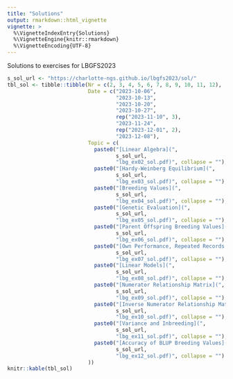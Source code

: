 ```yaml
---
title: "Solutions"
output: rmarkdown::html_vignette
vignette: >
  %\VignetteIndexEntry{Solutions}
  %\VignetteEngine{knitr::rmarkdown}
  %\VignetteEncoding{UTF-8}
---
```


Solutions to exercises for LBGFS2023

```r
s_sol_url <- "https://charlotte-ngs.github.io/lbgfs2023/sol/"
tbl_sol <- tibble::tibble(Nr = c(2, 3, 4, 5, 6, 7, 8, 9, 10, 11, 12),
                          Date = c("2023-10-06",
                                   "2023-10-13",
                                   "2023-10-20",
                                   "2023-10-27",
                                   rep("2023-11-10", 3),
                                   "2023-11-24",
                                   rep("2023-12-01", 2),
                                   "2023-12-08"),
                          Topic = c(
                            paste0("[Linear Algebra](",
                                   s_sol_url,
                                   "lbg_ex02_sol.pdf)", collapse = ""),
                            paste0("[Hardy-Weinberg Equilibrium](",
                                   s_sol_url,
                                   "lbg_ex03_sol.pdf)", collapse = ""),
                            paste0("[Breeding Values](",
                                   s_sol_url,
                                   "lbg_ex04_sol.pdf)", collapse = ""),
                            paste0("[Genetic Evaluation](",
                                   s_sol_url,
                                   "lbg_ex05_sol.pdf)", collapse = ""),
                            paste0("[Parent Offspring Breeding Values](",
                                   s_sol_url,
                                   "lbg_ex06_sol.pdf)", collapse = ""),
                            paste0("[Own Performance, Repeated Records and Progeny Records](",
                                   s_sol_url,
                                   "lbg_ex07_sol.pdf)", collapse = ""),
                            paste0("[Linear Models](",
                                   s_sol_url,
                                   "lbg_ex08_sol.pdf)", collapse = ""),
                            paste0("[Numerator Relationship Matrix](",
                                   s_sol_url,
                                   "lbg_ex09_sol.pdf)", collapse = ""),
                            paste0("[Inverse Numerator Relationship Matrix](",
                                   s_sol_url,
                                   "lbg_ex10_sol.pdf)", collapse = ""),
                            paste0("[Variance and Inbreeding](",
                                   s_sol_url,
                                   "lbg_ex11_sol.pdf)", collapse = ""),
                            paste0("[Accuracy of BLUP Breeding Values](",
                                   s_sol_url,
                                   "lbg_ex12_sol.pdf)", collapse = "")
                          ))
knitr::kable(tbl_sol)
```

